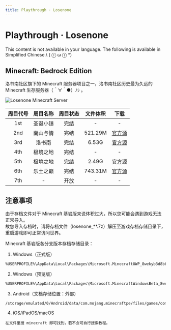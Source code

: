 ```yaml
---
title: Playthrough · Losenone
---
```




# Playthrough · Losenone

<Callout type="error" emoji="️🚫">
  This content is not available in your language. The following is available in Simplified Chinese.\
   ( ⓛ ω ⓛ &#42;)
</Callout>


## Minecraft: Bedrock Edition

洛书南社区旗下的 Minecraft 服务器项目之一，洛书南社区历史最为久远的 Minecraft 生存服务器（＾∀＾●）ﾉｼ 。

   ![Losenone Minecraft Server](../_images/wiki/losenone_previous_playthrough/losenone_bg.png)

| 周目代号 | 周目名称 | 周目状态 | 文件体积 | 下载 |
| :----: | :----: | :----: | :----: | :----: |
| 1st | 圣诞小镇 | 完结 | - | - |
| 2nd | 南山与情 | 完结 | 521.29M | [官方源](https://files.losenone.cn/d/Losenone/Worlds/Weeks/losenone_2nd.7z) |
| 3rd | 洛书南 | 完结 | 6.53G | [官方源](https://files.losenone.cn/d/Losenone/Worlds/Weeks/losenone_3rd.7z) |
| 4th | 极境之地 | 完结 | - | - |
| 5th | 极境之地 | 完结 | 2.49G | [官方源](https://files.losenone.cn/d/Losenone/Worlds/Weeks/losenone_5th.7z) |
| 6th | 乐土之巅 | 完结 | 743.31M | [官方源](https://files.losenone.cn/d/Losenone/Worlds/Weeks/losenone_6th.7z) |
| 7th | - | 开放 | - | - |

## 注意事项

由于存档文件对于 Minecraft 基岩版来说体积过大，所以您可能会遇到游戏无法正常导入。\
故您导入存档时，请将存档文件（losenone&#95;&#42;&#42;.7z）解压至游戏存档存储目录下，重启游戏即可正常访问世界。

Minecraft 基岩版各分支版本存档存储目录：
1. Windows（正式版）
```
%USERPROFILE%\AppData\Local\Packages\Microsoft.MinecraftUWP_8wekyb3d8bbwe\LocalState\games\com.mojang\minecraftWorlds
```
2. Windows（预览版）
```
%USERPROFILE%\AppData\Local\Packages\Microsoft.MinecraftWindowsBeta_8wekyb3d8bbwe\LocalState\games\com.mojang\minecraftWorlds
```
3. Android（文档存储位置：外部）
```
/storage/emulated/0/Android/data/com.mojang.minecraftpe/files/games/com.mojang/minecraftWorlds
```
4. iOS/iPadOS/macOS
```
在文件里搜 minecraft 即可找到，若不会可自行搜索教程。
```